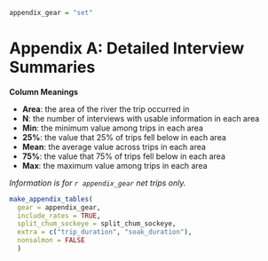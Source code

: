 
\clearpage
\setcounter{figure}{0}
\setcounter{table}{0}
\renewcommand\thefigure{A\arabic{figure}}
\renewcommand\thetable{A\arabic{table}}

```r
appendix_gear = "set"
```

# Appendix A: Detailed Interview Summaries {-}

**Column Meanings**

* **Area**: the area of the river the trip occurred in
* **N**: the number of interviews with usable information in each area
* **Min**: the minimum value among trips in each area
* **25%**: the value that 25% of trips fell below in each area
* **Mean**: the average value across trips in each area
* **75%**: the value that 75% of trips fell below in each area
* **Max**: the maximum value among trips in each area

_Information is for `r appendix_gear` net trips only._

```r
make_appendix_tables(
  gear = appendix_gear,
  include_rates = TRUE,
  split_chum_sockeye = split_chum_sockeye,
  extra = c("trip_duration", "soak_duration"),
  nonsalmon = FALSE
  )
```
